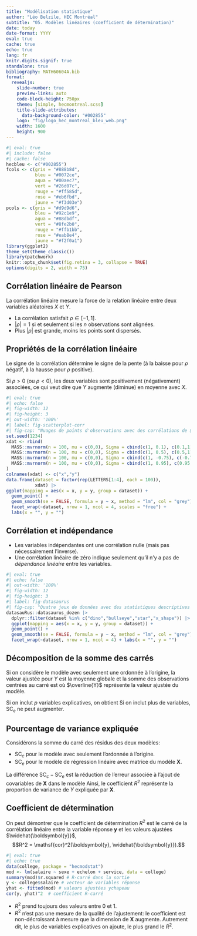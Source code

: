 ```yaml
---
title: "Modélisation statistique"
author: "Léo Belzile, HEC Montréal"
subtitle: "05. Modèles linéaires (coefficient de détermination)"
date: today
date-format: YYYY
eval: true
cache: true
echo: true
lang: fr
knitr.digits.signif: true
standalone: true
bibliography: MATH60604A.bib
format:
  revealjs:
    slide-number: true
    preview-links: auto
    code-block-height: 750px
    theme: [simple, hecmontreal.scss]
    title-slide-attributes:
      data-background-color: "#002855"
    logo: "fig/logo_hec_montreal_bleu_web.png"
    width: 1600
    height: 900
---
```



```r
#| eval: true
#| include: false
#| cache: false
hecbleu <- c("#002855")
fcols <- c(gris = "#888b8d",
           bleu = "#0072ce",
           aqua = "#00aec7",
           vert = "#26d07c",
           rouge = "#ff585d",
           rose = "#eb6fbd",
           jaune = "#f3d03e")
pcols <- c(gris = "#d9d9d6",
           bleu = "#92c1e9",
           agua = "#88dbdf",
           vert = "#8fe2b0",
           rouge = "#ffb1bb",
           rose = "#eab8e4",
           jaune = "#f2f0a1")
library(ggplot2)
theme_set(theme_classic())
library(patchwork)
knitr::opts_chunk$set(fig.retina = 3, collapse = TRUE)
options(digits = 2, width = 75)
```

## Corrélation linéaire de Pearson

La corrélation linéaire mesure la force de la relation linéaire entre deux variables aléatoires $X$ et $Y$. 
\begin{align*}
\rho= \mathsf{cor}(X, Y) =  \frac{{\mathsf{Co}}(X,Y)}{\sqrt{{\mathsf{Va}}(X){\mathsf{Va}}(Y)}}. 
\end{align*}

- La corrélation satisfait $\rho \in [-1, 1]$.
- $|\rho|=1$ si et seulement si les $n$ observations sont alignées.
- Plus $|\rho|$ est grande, moins les points sont dispersés.

## Propriétés de la corrélation linéaire

Le signe de la corrélation détermine le signe de la pente (à la baisse pour $\rho$ négatif, à la hausse pour $\rho$ positive). 

Si $\rho>0$ (ou $\rho<0$), les deux variables sont positivement (négativement) associées, ce qui veut dire que $Y$ augmente (diminue) en moyenne avec $X$.

```r
#| eval: true
#| echo: false
#| fig-width: 12
#| fig-height: 3
#| out-width: '100%'
#| label: fig-scatterplot-corr
#| fig-cap: "Nuages de points d'observations avec des corrélations de $0.1$, $0.5$, $-0.75$ et $0.95$ de $A$ jusqu'à $D$." 
set.seed(1234)
xdat <- rbind(
  MASS::mvrnorm(n = 100, mu = c(0,0), Sigma = cbind(c(1, 0.1), c(0.1,1))),
  MASS::mvrnorm(n = 100, mu = c(0,0), Sigma = cbind(c(1, 0.5), c(0.5,1))),
  MASS::mvrnorm(n = 100, mu = c(0,0), Sigma = cbind(c(1, -0.75), c(-0.75,1))),
  MASS::mvrnorm(n = 100, mu = c(0,0), Sigma = cbind(c(1, 0.95), c(0.95,1)))
)
colnames(xdat) <- c("x","y")
data.frame(dataset = factor(rep(LETTERS[1:4], each = 100)),
           xdat) |>
ggplot(mapping = aes(x = x, y = y, group = dataset)) +
  geom_point() +
  geom_smooth(se = FALSE, formula = y ~ x, method = "lm", col = "grey") + 
  facet_wrap(~dataset, nrow = 1, ncol = 4, scales = "free") +
  labs(x = "", y = "")

```


## Corrélation et indépendance

- Les variables indépendantes ont une corrélation nulle (mais pas nécessairement l'inverse).
- Une corrélation linéaire de zéro indique seulement qu'il n'y a pas de *dépendance linéaire* entre les variables.

```r
#| eval: true
#| echo: false
#| out-width: '100%'
#| fig-width: 12
#| fig-height: 3
#| label: fig-datasaurus
#| fig-cap: "Quatre jeux de données avec des statistiques descriptives identiques, dont une corrélation linéaire de $-0.06$."
datasauRus::datasaurus_dozen |>
  dplyr::filter(dataset %in% c("dino","bullseye","star","x_shape")) |>
  ggplot(mapping = aes(x = x, y = y, group = dataset)) +
  geom_point() + 
  geom_smooth(se = FALSE, formula = y ~ x, method = "lm", col = "grey") + 
  facet_wrap(~dataset, nrow = 1, ncol = 4) + labs(x = "", y = "")
```



## Décomposition de la somme des carrés


Si on considère le modèle avec seulement une ordonnée à l'origine, la valeur ajustée pour $Y$ est la moyenne globale et la somme des observations centrées au carré est
\begin{align*}
\mathsf{SC}_c=\sum_{i=1}^n (Y_i-\overline{Y})^2                                              
\end{align*}
où $\overline{Y}$ représente la valeur ajustée du modèle.

Si on inclut $p$ variables explicatives, on obtient
\begin{align*}
\mathsf{SC}_e=\sum_{i=1}^n (Y_i-\widehat{Y}_i)^2 
\end{align*}
Si on inclut plus de variables, $\mathsf{SC}_e$ ne peut augmenter.

## Pourcentage de variance expliquée

Considérons la somme du carré des résidus des deux modèles:

- $\mathsf{SC}_c$ pour le modèle avec seulement l'ordonnée à l'origine.
- $\mathsf{SC}_e$ pour le modèle de régression linéaire avec matrice du modèle $\mathbf{X}$. 

La différence $\mathsf{SC}_c-\mathsf{SC}_e$ est la réduction de l'erreur associée à l'ajout de covariables de $\mathbf{X}$ dans le modèle
\begin{align*}
R^2=\frac{\mathsf{SC}_c-\mathsf{SC}_e}{\mathsf{SC}_c}                                                     
\end{align*}
Ainsi, le coefficient $R^2$ représente la proportion de variance de $Y$ expliquée par $\mathbf{X}$.
 

## Coefficient de détermination

On peut démontrer que le coefficient de détermination $R^2$ est le carré de la corrélation linéaire entre la variable réponse $\boldsymbol{y}$ et les valeurs ajustées $\widehat{\boldsymbol{y}}$,
$$R^2 = \mathsf{cor}^2(\boldsymbol{y}, \widehat{\boldsymbol{y}}).$$

  

```r
#| eval: true
#| echo: true
data(college, package = "hecmodstat")
mod <- lm(salaire ~ sexe + echelon + service, data = college)
summary(mod)$r.squared # R-carré dans la sortie
y <- college$salaire # vecteur de variables réponse
yhat <- fitted(mod) # valeurs ajustées ychapeau
cor(y, yhat)^2  # coefficient R-carré
```

- $R^2$ prend toujours des valeurs entre $0$ et $1$.
- $R^2$ n'est pas une mesure de la qualité de l'ajustement: le coefficient est non-décroissant à mesure que la dimension de  $\mathbf{X}$ augmente. Autrement dit, le plus de variables explicatives on ajoute, le plus grand le $R^2$.

